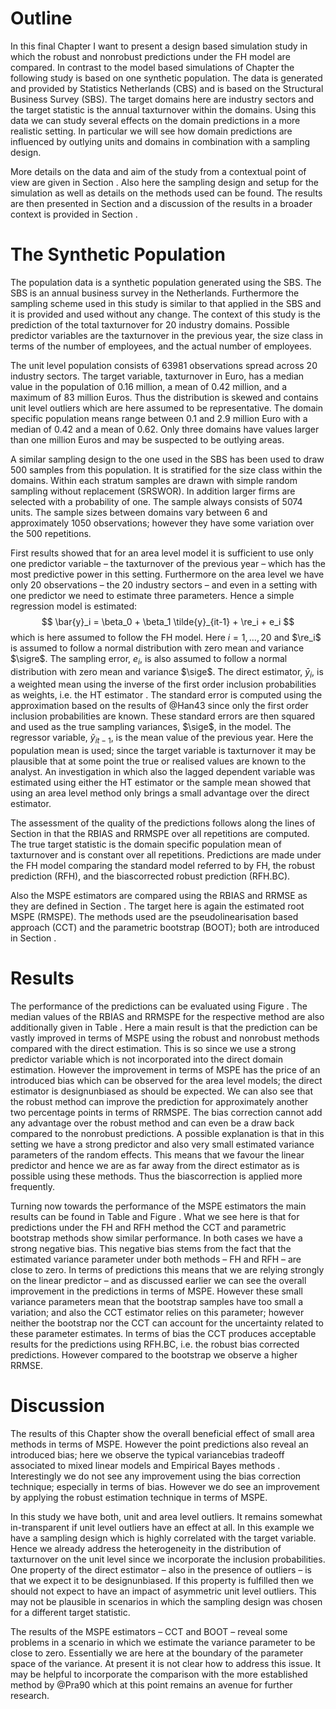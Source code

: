 # Outline

In this final Chapter I want to present a design based simulation study in which
the robust and non\hyp{}robust predictions under the FH model are compared. In 
contrast to the model based simulations of Chapter 
\ref{chap:results_model_based} the following study is based on one synthetic 
population. The data is generated and provided by Statistics Netherlands (CBS) 
and is based on the Structural Business Survey (SBS). The target domains here
are industry sectors and the target statistic is the annual tax\hyp{}turnover
within the domains. Using this data we can study several effects on the domain 
predictions in a more realistic setting. In particular we will see how domain 
predictions are influenced by outlying units and domains in combination with a 
sampling design.

More details on the data and aim of the study from a contextual point of view 
are given in Section \ref{sec:results_design_data}. Also here the sampling
design and setup for the simulation as well as details on the methods used can
be found. The results are then presented in Section 
\ref{sec:results_design_results} and a discussion of the results in a broader 
context is provided in Section \ref{sec:results_design_discussion}.

# The Synthetic Population
\label{sec:results_design_data}

The population data is a synthetic population generated using the SBS. The SBS 
is an annual business survey in the Netherlands. Furthermore the
sampling scheme used in this study is similar to that applied in the SBS and it is
provided and used without any change. The context of this study is the
prediction of the total tax\hyp{}turnover for 20 industry domains. Possible
predictor variables are the tax\hyp{}turnover in the previous year, the size
class in terms of the number of employees, and the actual number of employees.

The unit level population consists of 63981 observations spread across 20 
industry sectors. The target variable, tax\hyp{}turnover in Euro, has a median 
value in the population of 0.16 million, a mean of 0.42 million, and a maximum 
of 83 million Euros. Thus the distribution is skewed and contains unit level 
outliers which are here assumed to be representative. The domain specific 
population means range between 0.1 and 2.9 million Euro with a median of 0.42 
and a mean of 0.62. Only three domains have values larger than one million Euros
and may be suspected to be outlying areas.

A similar sampling design to the one used in the SBS has been used to draw 500 
samples from this population. It is stratified for the size class within the
domains. Within each stratum samples are drawn with simple random sampling
without replacement (SRSWOR). In addition larger firms are selected with a
probability of one. The sample always consists of 5074 units. The sample sizes
between domains vary between 6 and approximately 1050 observations; however they
have some variation over the 500 repetitions.

First results showed that for an area level model it is sufficient to use only 
one predictor variable -- the tax\hyp{}turnover of the previous year -- which
has the most predictive power in this setting. Furthermore on the area level we
have only 20 observations -- the 20 industry sectors -- and even in a setting
with one predictor we need to estimate three parameters. Hence a simple
regression model is estimated:
$$
\bar{y}_i = \beta_0 + \beta_1 \tilde{y}_{it-1} + \re_i + e_i
$$
which is here assumed to follow the FH model. Here $i = 1, \dots, 20$ and 
$\re_i$ is assumed to follow a normal distribution with zero mean and variance 
$\sigre$. The sampling error, $e_i$, is also assumed to follow a normal 
distribution with zero mean and variance $\sige$. The direct estimator, 
$\bar{y}_i$, is a weighted mean using the inverse of the first order inclusion 
probabilities as weights, i.e. the HT estimator \citep{Hor52}. The standard
error is computed using the approximation based on the results of @Han43 since
only the first order inclusion probabilities are known. These standard errors
are then squared and used as the true sampling variances, $\sige$, in the model.
The regressor variable, $\tilde{y}_{it-1}$, is the mean value of the previous
year. Here the population mean is used; since the target variable is
tax\hyp{}turnover it may be plausible that at some point the true or realised
values are known to the analyst. An investigation in which also the lagged
dependent variable was estimated using either the HT estimator or the sample mean 
showed that using an area level method only brings a small advantage over the
direct estimator.

The assessment of the quality of the predictions follows along the lines of 
Section \ref{sec:area_level_sim_qm} in that the RBIAS and RRMSPE over all 
repetitions are computed. The true target statistic is the domain specific 
population mean of tax\hyp{}turnover and is constant over all repetitions.
Predictions are made under the FH model comparing the standard model referred to
by FH, the robust prediction (RFH), and the bias\hyp{}corrected robust
prediction (RFH.BC).

Also the MSPE estimators are compared using the RBIAS and \linebreak RRMSE as they are 
defined in Section \ref{sec:results_mse_qm}. The target here is again the 
estimated root MSPE (RMSPE). The methods used are the pseudolinearisation based 
approach (CCT) and the parametric bootstrap (BOOT); both are introduced in 
Section \ref{sec:theory_rfh_mse}. 


# Results
\label{sec:results_design_results}

The performance of the predictions can be evaluated using Figure 
\ref{fig:design_rrmspe}. The median values of the RBIAS and RRMSPE for the 
respective method are also additionally given in Table 
\ref{tab:preds_performace_design}. Here a main result is that the prediction can
be vastly improved in terms of MSPE using the robust and non\hyp{}robust methods
compared with the direct estimation. This is so since we use a strong predictor 
variable which is not incorporated into the direct domain estimation. However 
the improvement in terms of MSPE has the price of an introduced bias which can 
be observed for the area level models; the direct estimator is 
design\hyp{}unbiased as should be expected. We can also see that the robust 
method can improve the prediction for approximately another two percentage 
points in terms of RRMSPE. The bias correction cannot add any advantage over the
robust method and can even be a draw back compared to the non\hyp{}robust 
predictions. A possible explanation is that in this setting we have a strong
predictor and also very small estimated variance parameters of the random
effects. This means that we favour the linear predictor and hence we are as far
away from the direct estimator as is possible using these methods. Thus the
bias\hyp{}correction is applied more frequently.

\begin{figure}[tbp]
\centering
\includegraphics[width = \textwidth]{figs/design_rrmspe.pdf}
\caption[Performance of Domain Predictions]{\label{fig:design_rrmspe}Performance of Domain Predictions -- Estimated root mean squared prediction error (RRMSPE) and relative bias (RBIAS).}
\end{figure}

\input{tabs/preds_design}

Turning now towards the performance of the MSPE estimators the main results can 
be found in Table \ref{tab:mse_performace_design} and Figure 
\ref{fig:design_mspe_estimators}. What we see here is that for predictions under
the FH and RFH method the CCT and parametric bootstrap methods show similar 
performance. In both cases we have a strong negative bias. This negative bias 
stems from the fact that the estimated variance parameter under both methods -- 
FH and RFH -- are close to zero. In terms of predictions this means that we are 
relying strongly on the linear predictor -- and as discussed earlier we can see
the overall improvement in the predictions in terms of MSPE. However these small
variance parameters mean that the bootstrap samples have too small a variation; 
and also the CCT estimator relies on this parameter; however neither the 
bootstrap nor the CCT can account for the uncertainty related to these parameter
estimates. In terms of bias the CCT produces acceptable results for the 
predictions using RFH.BC, i.e. the robust bias corrected predictions. However 
compared to the bootstrap we observe a higher RRMSE.

\input{tabs/mse_design}

\begin{figure}[tbp]
\centering
\includegraphics[width = \textwidth]{figs/design_mspe_point}
\caption[Performance of the Estimated Root Mean Squared Prediction Error]{\label{fig:design_mspe_estimators}Performance of the Estimated Root Mean Squared Prediction Error -- Compared are the root MSPE estimates using the methods CCT and BOOT with the MSPE under the Monte Carlo simulation. The left panel shows the RMSPE estimates for the robust predictions; the right panel for the robust bias\hyp{}corrected predictions.}
\end{figure}


# Discussion
\label{sec:results_design_discussion}

The results of this Chapter show the overall beneficial effect of small area
methods in terms of MSPE. However the point predictions also reveal an
introduced bias; here we observe the typical variance\hyp{}bias trade\hyp{}off
associated to mixed linear models and Empirical Bayes methods \citep{Efr72}. 
Interestingly we do not see any improvement using the bias correction technique;
especially in terms of bias. However we do see an improvement by applying the
robust estimation technique in terms of MSPE.

In this study we have both, unit and area level outliers. It remains somewhat
in-transparent if unit level outliers have an effect at all. In this example we
have a sampling design which is highly correlated with the target variable.
Hence we already address the heterogeneity in the distribution of
tax\hyp{}turnover on the unit level since we incorporate the inclusion
probabilities. One property of the direct estimator -- also in the presence of
outliers -- is that we expect it to be design\hyp{}unbiased. If this property is
fulfilled then we should not expect to have an impact of asymmetric unit level
outliers. This may not be plausible in scenarios in which the sampling design
was chosen for a different target statistic.

The results of the MSPE estimators -- CCT and BOOT -- reveal some problems in a 
scenario in which we estimate the variance parameter to be close to zero. 
Essentially we are here at the boundary of the parameter space of the variance. 
At present it is not clear how to address this issue. It may be helpful to 
incorporate the comparison with the more established method by @Pra90 which at 
this point remains an avenue for further research. 

